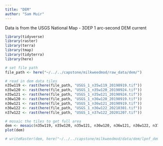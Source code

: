 ```yaml
---
title: "DEM"
author: "Sam Muir"
---
```


Data is from the USGS National Map
- 3DEP 1 arc-second DEM current

```r
library(tidyverse)
library(raster)
library(terra)
library(tmap)
library(tidyterra)
library(here)
```

```r
# set file path
file_path <- here("~/../../capstone/milkweedmod/raw_data/dem/")

# read in dem data tiles
n35w119 <- rast(here(file_path, "USGS_1_n35w119_20190919.tif"))
n35w120 <- rast(here(file_path, "USGS_1_n35w120_20190924.tif"))
n35w121 <- rast(here(file_path, "USGS_1_n35w121_20190924.tif"))
n36w120 <- rast(here(file_path, "USGS_1_n36w120_20190919.tif"))
n36w121 <- rast(here(file_path, "USGS_1_n36w121_20190919.tif"))
n36w122 <- rast(here(file_path, "USGS_1_n36w122_20210301.tif"))
n37w122 <- rast(here(file_path, "USGS_1_n37w122_20201207.tif"))
```

```r
# mosaic the tiles to get full area
dem <- mosaic(n35w119, n35w120, n35w121, n36w120, n36w121, n36w122, n37w122)
plot(dem)

# writeRaster(dem, here("~/../../capstone/milkweedmod/data/dem/lpnf_dem.tif"))
```

